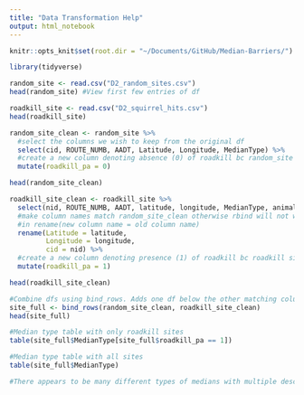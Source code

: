 ```yaml
---
title: "Data Transformation Help"
output: html_notebook
---
```


```r
knitr::opts_knit$set(root.dir = "~/Documents/GitHub/Median-Barriers/")

library(tidyverse)
```

```r
random_site <- read.csv("D2_random_sites.csv")
head(random_site) #View first few entries of df 

roadkill_site <- read.csv("D2_squirrel_hits.csv")
head(roadkill_site)
```

```r
random_site_clean <- random_site %>%
  #select the columns we wish to keep from the original df
  select(cid, ROUTE_NUMB, AADT, Latitude, Longitude, MedianType) %>% 
  #create a new column denoting absence (0) of roadkill bc random_site
  mutate(roadkill_pa = 0)

head(random_site_clean)

roadkill_site_clean <- roadkill_site %>%
  select(nid, ROUTE_NUMB, AADT, latitude, longitude, MedianType, animal, scientific) %>%
  #make column names match random_site_clean otherwise rbind will not work
  #in rename(new column name = old column name)
  rename(Latitude = latitude, 
         Longitude = longitude,
         cid = nid) %>%
  #create a new column denoting presence (1) of roadkill bc roadkill site
  mutate(roadkill_pa = 1)

head(roadkill_site_clean)
```

```r
#Combine dfs using bind_rows. Adds one df below the other matching column names
site_full <- bind_rows(random_site_clean, roadkill_site_clean)
head(site_full)
```

```r
#Median type table with only roadkill sites
table(site_full$MedianType[site_full$roadkill_pa == 1])

#Median type table with all sites
table(site_full$MedianType)

#There appears to be many different types of medians with multiple descriptions. Is there redundancy? vegetative, gravel == gravel, vegetative? 
```